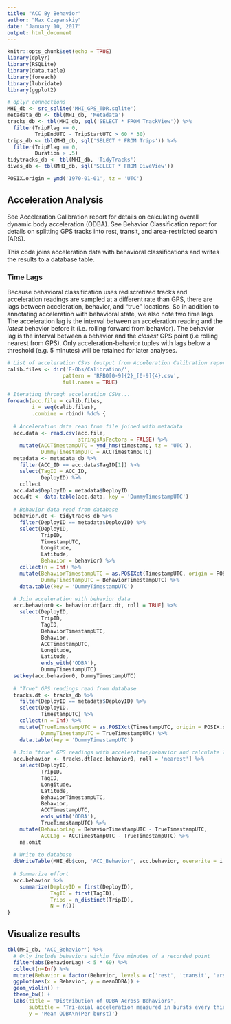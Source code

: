 ```yaml
---
title: "ACC By Behavior"
author: "Max Czapanskiy"
date: "January 10, 2017"
output: html_document
---
```


```r
knitr::opts_chunk$set(echo = TRUE)
library(dplyr)
library(RSQLite)
library(data.table)
library(foreach)
library(lubridate)
library(ggplot2)

# dplyr connections
MHI_db <- src_sqlite('MHI_GPS_TDR.sqlite')
metadata_db <- tbl(MHI_db, 'Metadata')
tracks_db <- tbl(MHI_db, sql('SELECT * FROM TrackView')) %>%
  filter(TripFlag == 0,
         TripEndUTC - TripStartUTC > 60 * 30) 
trips_db <- tbl(MHI_db, sql('SELECT * FROM Trips')) %>%
  filter(TripFlag == 0,
         Duration > .5)
tidytracks_db <- tbl(MHI_db, 'TidyTracks')
dives_db <- tbl(MHI_db, sql('SELECT * FROM DiveView'))

POSIX.origin = ymd('1970-01-01', tz = 'UTC')
```

## Acceleration Analysis
See Acceleration Calibration report for details on calculating overall dynamic body acceleration (ODBA).
See Behavior Classification report for details on splitting GPS tracks into rest, transit, and area-restricted search (ARS).

This code joins acceleration data with behavioral classifications and writes the results to a database table. 

### Time Lags
Because behavioral classification uses rediscretized tracks and acceleration readings are sampled at a different rate than GPS, there are lags between acceleration, behavior, and "true" locations. So in addition to annotating acceleration with behavioral state, we also note two time lags. The acceleration lag is the interval between an acceleration reading and the *latest* behavior before it (i.e. rolling forward from behavior). The behavior lag is the interval between a behavior and the *closest* GPS point (i.e rolling nearest from GPS). Only acceleration-behavior tuples with lags below a threshold (e.g. 5 minutes) will be retained for later analyses.
```r
# List of acceleration CSVs (output from Acceleration Calibration report)
calib.files <- dir('E-Obs/Calibration/', 
                  pattern = 'RFBO[0-9]{2}_[0-9]{4}.csv', 
                  full.names = TRUE)

# Iterating through acceleration CSVs...
foreach(acc.file = calib.files,
        i = seq(calib.files),
        .combine = rbind) %do% {
          
  # Acceleration data read from file joined with metadata
  acc.data <- read.csv(acc.file,
                       stringsAsFactors = FALSE) %>%
    mutate(ACCTimestampUTC = ymd_hms(timestamp, tz = 'UTC'),
           DummyTimestampUTC = ACCTimestampUTC)
  metadata <- metadata_db %>%
    filter(ACC_ID == acc.data$TagID[1]) %>%
    select(TagID = ACC_ID,
           DeployID) %>%
    collect
  acc.data$DeployID = metadata$DeployID
  acc.dt <- data.table(acc.data, key = 'DummyTimestampUTC')
  
  # Behavior data read from database
  behavior.dt <- tidytracks_db %>%
    filter(DeployID == metadata$DeployID) %>%
    select(DeployID,
           TripID,
           TimestampUTC,
           Longitude,
           Latitude,
           Behavior = behavior) %>%
    collect(n = Inf) %>%
    mutate(BehaviorTimestampUTC = as.POSIXct(TimestampUTC, origin = POSIX.origin, tz = 'UTC'),
           DummyTimestampUTC = BehaviorTimestampUTC) %>%
    data.table(key = 'DummyTimestampUTC')
  
  # Join acceleration with behavior data
  acc.behavior0 <- behavior.dt[acc.dt, roll = TRUE] %>%
    select(DeployID, 
           TripID, 
           TagID, 
           BehaviorTimestampUTC, 
           Behavior,
           ACCTimestampUTC, 
           Longitude,
           Latitude,
           ends_with('ODBA'),
           DummyTimestampUTC)
  setkey(acc.behavior0, DummyTimestampUTC)
  
  # "True" GPS readings read from database
  tracks.dt <- tracks_db %>%
    filter(DeployID == metadata$DeployID) %>%
    select(DeployID, 
           TimestampUTC) %>%
    collect(n = Inf) %>%
    mutate(TrueTimestampUTC = as.POSIXct(TimestampUTC, origin = POSIX.origin, tz = 'UTC'),
           DummyTimestampUTC = TrueTimestampUTC) %>%
    data.table(key = 'DummyTimestampUTC')
  
  # Join "true" GPS readings with acceleration/behavior and calculate lags
  acc.behavior <- tracks.dt[acc.behavior0, roll = 'nearest'] %>% 
    select(DeployID, 
           TripID, 
           TagID, 
           Longitude,
           Latitude,
           BehaviorTimestampUTC, 
           Behavior, 
           ACCTimestampUTC, 
           ends_with('ODBA'), 
           TrueTimestampUTC) %>%
    mutate(BehaviorLag = BehaviorTimestampUTC - TrueTimestampUTC,
           ACCLag = ACCTimestampUTC - TrueTimestampUTC) %>%
    na.omit
  
  # Write to database
  dbWriteTable(MHI_db$con, 'ACC_Behavior', acc.behavior, overwrite = i == 1, append = i > 1)
  
  # Summarize effort
  acc.behavior %>%
    summarize(DeployID = first(DeployID),
              TagID = first(TagID),
              Trips = n_distinct(TripID),
              N = n())
}
```

## Visualize results
```r
tbl(MHI_db, 'ACC_Behavior') %>%
  # Only include behaviors within five minutes of a recorded point
  filter(abs(BehaviorLag) < 5 * 60) %>%
  collect(n=Inf) %>%
  mutate(Behavior = factor(Behavior, levels = c('rest', 'transit', 'ars'), labels = c('Rest', 'Transit', 'ARS'))) %>%
  ggplot(aes(x = Behavior, y = meanODBA)) +
  geom_violin() +
  theme_bw() +
  labs(title = 'Distribution of ODBA Across Behaviors',
       subtitle = 'Tri-axial acceleration measured in bursts every thirty seconds at 20hz for 4.8s',
       y = 'Mean ODBA\n(Per burst)')
```
